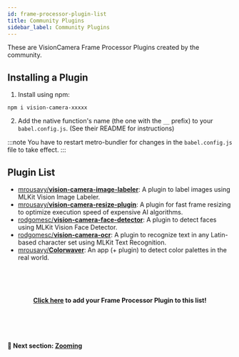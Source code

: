 ```yaml
---
id: frame-processor-plugin-list
title: Community Plugins
sidebar_label: Community Plugins
---
```


These are VisionCamera Frame Processor Plugins created by the community.

## Installing a Plugin

1. Install using npm:

```
npm i vision-camera-xxxxx
```

2. Add the native function's name (the one with the `__` prefix) to your `babel.config.js`. (See their README for instructions)

:::note
You have to restart metro-bundler for changes in the `babel.config.js` file to take effect.
:::

## Plugin List

* [mrousavy/**vision-camera-image-labeler**](https://github.com/mrousavy/vision-camera-image-labeler): A plugin to label images using MLKit Vision Image Labeler.
* [mrousavy/**vision-camera-resize-plugin**](https://github.com/mrousavy/vision-camera-resize-plugin): A plugin for fast frame resizing to optimize execution speed of expensive AI algorithms.
* [rodgomesc/**vision-camera-face-detector**](https://github.com/rodgomesc/vision-camera-face-detector): A plugin to detect faces using MLKit Vision Face Detector.
* [rodgomesc/**vision-camera-ocr**](https://github.com/rodgomesc/vision-camera-ocr): A plugin to recognize text in any Latin-based character set using MLKit Text Recognition.
* [mrousavy/**Colorwaver**](https://github.com/mrousavy/Colorwaver): An app (+ plugin) to detect color palettes in the real world.




<!-- Add your Frame Processor Plugin here! -->





<br />
<br />
<br />
<p align="center">
<b>
<a href="https://github.com/mrousavy/react-native-vision-camera/edit/main/docs/docs/guides/FRAME_PROCESSOR_PLUGIN_LIST.mdx">Click here</a> to add your Frame Processor Plugin to this list!
</b>
</p>
<br />
<br />
<br />


#### 🚀 Next section: [Zooming](/docs/guides/zooming)
